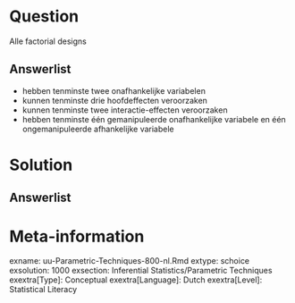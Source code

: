 Question
========
  
Alle factorial designs
  
Answerlist
----------
* hebben tenminste twee onafhankelijke variabelen 
* kunnen tenminste drie hoofdeffecten veroorzaken
* kunnen tenminste twee interactie-effecten veroorzaken
* hebben tenminste één gemanipuleerde onafhankelijke variabele en één ongemanipuleerde afhankelijke variabele


Solution
========
  


Answerlist
----------



Meta-information
================
exname: uu-Parametric-Techniques-800-nl.Rmd
extype: schoice
exsolution: 1000
exsection: Inferential Statistics/Parametric Techniques
exextra[Type]: Conceptual
exextra[Language]: Dutch
exextra[Level]: Statistical Literacy
